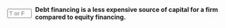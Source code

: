 ::: {.question-block}

<form onsubmit="event.preventDefault(); checkAnswerBox('module7_tf_q13','T')" style="display: flex; align-items: center; gap: 8px;">
  <input type="text" id="module7_tf_q13" name="module7_tf_q13" maxlength="1" placeholder="T or F" style="width: 55px;" data-correct-answer="T" /> 
  <label for="module7_tf_q13"><strong>Debt financing is a less expensive source of capital for a firm compared to equity financing.</strong></label>
</form>

<div id="feedback-module7_tf_q13" class="feedback" data-status="" style="display:none;">
This is TRUE. Debt typically has a lower required return because it is less risky than equity.
</div>

:::